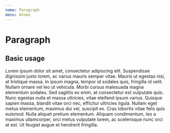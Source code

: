 ```yaml
---
name: Paragraph
menu: Atoms
---
```



# Paragraph

## Basic usage

<Playground>
  <Paragraph>
    Lorem ipsum dolor sit amet, consectetur adipiscing elit. Suspendisse dignissim justo lorem, ac varius mauris semper vitae. Mauris ut egestas nisi, at tristique massa. In ipsum magna, tempor id sodales quis, fringilla id velit. Nullam ornare vel leo ut vehicula. Morbi cursus malesuada magna elementum sodales. Sed sagittis ex enim, at consectetur est vulputate quis. Nunc egestas nulla et massa ultricies, vitae eleifend ipsum varius. Quisque sapien massa, blandit vitae orci nec, efficitur ultricies ligula. Nullam eget metus elementum, maximus dui vel, suscipit ex. Cras lobortis vitae felis quis euismod. Nulla aliquet pretium elementum. Aliquam condimentum, leo a maximus ullamcorper, orci metus vulputate lorem, ac scelerisque nunc orci at est. Ut feugiat augue et hendrerit fringilla.
  </Paragraph>
</Playground>
